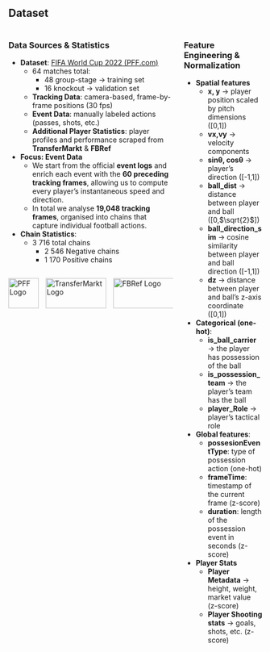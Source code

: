 ## Dataset

::: columns
::: column
### Data Sources & Statistics

- **Dataset**: [FIFA World Cup 2022 (PFF.com)](https://www.blog.fc.pff.com/blog/pff-fc-release-2022-world-cup-data)  
  - 64 matches total:
    - 48 group-stage → training set 
    - 16 knockout → validation set 
  - **Tracking Data**: camera-based, frame-by-frame positions (30 fps)  
  - **Event Data**: manually labeled actions (passes, shots, etc.)  
  - **Additional Player Statistics**: player profiles and performance scraped from **TransferMarkt** & **FBRef**


- **Focus: Event Data**
  - We start from the official **event logs** and enrich each event with the **60 preceding tracking frames**, allowing us to compute every player’s instantaneous speed and direction.
  - In total we analyse **19,048 tracking frames**, organised into chains that capture individual football actions.

- **Chain Statistics**:
  - 3 716 total chains
    - 2 546 Negative chains  
    - 1 170 Positive chains 


<div style="display: flex; align-items: center; gap: 1em;">

<img src="resources/pff_logo.png" alt="PFF Logo" style="height: 60px;" />

<img src="resources/tm_logo.svg" alt="TransferMarkt Logo" id="tm_logo" style="height: 60px;width: 120px" />

<img src="resources/fb_logo.svg" alt="FBRef Logo" id="fb_logo" style="height: 60px;width: 150px" />

</div>

::: 
::: column


### Feature Engineering & Normalization

- **Spatial features**
  - **x, y** → player position scaled by pitch dimensions ([0,1])
  - **vx,vy** → velocity components
  - **sinθ, cosθ** → player’s direction ([-1,1])
  - **ball_dist** → distance between player and ball ([0,$\sqrt{2}$])
  - **ball_direction_sim** → cosine similarity between player and ball direction ([-1,1])
  - **dz** → distance between player and ball’s z-axis coordinate ([0,1])

- **Categorical (one-hot)**: 
  - **is_ball_carrier** → the player has possession of the ball
  - **is_possession_team** → the player’s team has the ball
  - **player_Role** → player’s tactical role


- **Global features**: 
  - **possesionEventType**: type of possession action (one-hot)
  - **frameTime**: timestamp of the current frame (z-score)
  - **duration**: length of the possession event in seconds (z-score)

- **Player Stats**
  - **Player Metadata** → height, weight, market value (z-score)
  - **Player Shooting stats** → goals, shots, etc. (z-score)

:::

:::